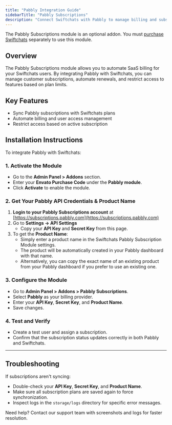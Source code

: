 ```yaml
---
title: "Pabbly Integration Guide"
sidebarTitle: "Pabbly Subscriptions"
description: "Connect Swiftchats with Pabbly to manage billing and subscription automation for SaaS clients."
---
```


<Info>
  The Pabbly Subscriptions module is an optional addon. You must <a href="https://codecanyon.net/item/swiftchats-saas-enabled-whatsapp-marketing-tool-with-chat-bots/51790966" target="_blank">purchase Swiftchats</a> separately to use this module.
</Info>

## Overview

The Pabbly Subscriptions module allows you to automate SaaS billing for your Swiftchats users. By integrating Pabbly with Swiftchats, you can manage customer subscriptions, automate renewals, and restrict access to features based on plan limits.

## Key Features

- Sync Pabbly subscriptions with Swiftchats plans
- Automate billing and user access management
- Restrict access based on active subscription

## Installation Instructions

To integrate Pabbly with Swiftchats:

### 1. Activate the Module

- Go to the **Admin Panel > Addons** section.
- Enter your **Envato Purchase Code** under the **Pabbly module**.
- Click **Activate** to enable the module.

### 2. Get Your Pabbly API Credentials & Product Name

1. **Login to your Pabbly Subscriptions account** at [https://subscriptions.pabbly.com](https://subscriptions.pabbly.com)
2. Go to **Settings → API Settings**
   - Copy your **API Key** and **Secret Key** from this page.
3. To get the **Product Name**:
   - Simply enter a product name in the Swiftchats Pabbly Subscription Module settings.
   - The product will be automatically created in your Pabbly dashboard with that name.
   - Alternatively, you can copy the exact name of an existing product from your Pabbly dashboard if you prefer to use an existing one.

### 3. Configure the Module

- Go to **Admin Panel > Addons > Pabbly Subscriptions**.
- Select **Pabbly** as your billing provider.
- Enter your **API Key**, **Secret Key**, and **Product Name**.
- Save changes.

### 4. Test and Verify

- Create a test user and assign a subscription.
- Confirm that the subscription status updates correctly in both Pabbly and Swiftchats.

---

## Troubleshooting

If subscriptions aren't syncing:

- Double-check your **API Key**, **Secret Key**, and **Product Name**.
- Make sure all subscription plans are saved again to force synchronization.
- Inspect logs in the `storage/logs` directory for specific error messages.

Need help? Contact our support team with screenshots and logs for faster resolution.
